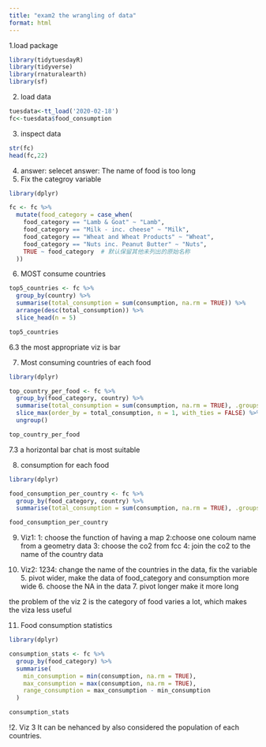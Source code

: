 ```yaml
---
title: "exam2 the wrangling of data"
format: html
---
```


1.load package
```r
library(tidytuesdayR)
library(tidyverse)
library(rnaturalearth)
library(sf)
```

2. load data
```r
tuesdata<-tt_load('2020-02-18')
fc<-tuesdata$food_consumption
```
3. inspect data
```r
str(fc)
head(fc,22)
```
4. answer: selecet
answer: The name of food is too long
5. Fix the categroy variable
```r
library(dplyr)

fc <- fc %>%
  mutate(food_category = case_when(
    food_category == "Lamb & Goat" ~ "Lamb",
    food_category == "Milk - inc. cheese" ~ "Milk",
    food_category == "Wheat and Wheat Products" ~ "Wheat",
    food_category == "Nuts inc. Peanut Butter" ~ "Nuts",
    TRUE ~ food_category  # 默认保留其他未列出的原始名称
  ))

```
6. MOST consume countries

```r
top5_countries <- fc %>%
  group_by(country) %>%
  summarise(total_consumption = sum(consumption, na.rm = TRUE)) %>%
  arrange(desc(total_consumption)) %>%
  slice_head(n = 5)

top5_countries
```
6.3 the most appropriate viz is bar

7. Most consuming countries of each food
```r
library(dplyr)

top_country_per_food <- fc %>%
  group_by(food_category, country) %>%
  summarise(total_consumption = sum(consumption, na.rm = TRUE), .groups = "drop_last") %>%
  slice_max(order_by = total_consumption, n = 1, with_ties = FALSE) %>%
  ungroup()

top_country_per_food

```
7.3 a horizontal bar chat is most suitable

8. consumption for each food
```r
library(dplyr)

food_consumption_per_country <- fc %>%
  group_by(food_category, country) %>%
  summarise(total_consumption = sum(consumption, na.rm = TRUE), .groups = "drop")

food_consumption_per_country

```

9. Viz1: 1: choose the function of having a map 2:choose one coloum name from a geometry data 3: choose the co2 from fcc 4: join the co2 to the name of the country data

10. Viz2: 1234: change the name of the countries in the data, fix the variable 5. pivot wider, make the data of food_category and consumption more wide 6. choose the NA in the data 7. pivot longer make it more long 

the problem of the viz 2 is the category of food varies a lot, which makes the viza less useful

11. Food consumption statistics

```r
library(dplyr)

consumption_stats <- fc %>%
  group_by(food_category) %>%
  summarise(
    min_consumption = min(consumption, na.rm = TRUE),
    max_consumption = max(consumption, na.rm = TRUE),
    range_consumption = max_consumption - min_consumption
  )

consumption_stats

```
!2. Viz 3
 It can be nehanced by also considered the population of each countries.
